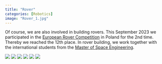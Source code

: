 ---
title: "Rover"
categories: [Robotics]
image: "Rover_1.jpg"
---

Of course, we are also involved in building rovers. This September 2023 we participated in the [European Rover Competition](https://roverchallenge.eu/en/main-page/) in Poland for the 2nd time. 
Thereby we reached the 12th place. In rover building, we work together with the international students from the [Master of Space Engineering](https://www.mse.tu-berlin.de/).

<div class="slideshow">
  <!-- put all images here that should be available in the slideshow -->
  <img src="Rover_0.jpg" >
  <img src="Rover_1.jpg" >
  <img src="Rover_2.jpg" >
  <img src="Rover_3.jpg" >
  <img src="Rover_4.JPG" >
  <img src="Rover_5.jpg" >
</div>
<br/>
